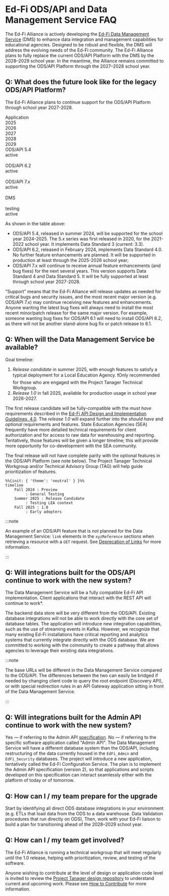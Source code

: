 # Ed-Fi ODS/API and Data Management Service FAQ
The Ed-Fi Alliance is actively developing the [Ed-Fi Data Management
Service](https://github.com/Ed-Fi-Alliance-OSS/Data-Management-Service) (DMS) to
enhance data integration and management capabilities for educational agencies.
Designed to be robust and flexible, the DMS will address the evolving needs of
the Ed-Fi community. The Ed-Fi Alliance plans to fully replace the current
ODS/API Platform with the DMS by the 2028–2029 school year. In the meantime, the
Alliance remains committed to supporting the ODS/API Platform through the
2027–2028 school year.

## Q: What does the future look like for the legacy ODS/API Platform?

The Ed-Fi Alliance plans to continue support for the ODS/API Platform through
school year 2027-2028.

<div class="container table">
  <div class="row row--thead">
      <div class="col col--2 col--th">Application</div>
      <div class="col col--2 col--th">2025</div>
      <div class="col col--2 col--th">2026</div>
      <div class="col col--2 col--th">2027</div>
      <div class="col col--2 col--th">2028</div>
      <div class="col col--2 col--th">2029</div>
  </div>
  <div class="row col--tr">
      <div class="col col--2 col--td">ODS/API 5.4</div>
      <div class="col col--1 col--td" style={{backgroundColor: "var(--ifm-color-info-lightest)"}}>active</div>
      <div class="col col--9 col--td">&nbsp;</div>
  </div>
  <div class="row col--tr-alt">
      <div class="col col--2 col--td">ODS/API 6.2</div>
      <div class="col col--3 col--td" style={{backgroundColor: "var(--ifm-color-info-lightest)"}}>active</div>
      <div class="col col--7 col--td">&nbsp;</div>
  </div>
  <div class="row col--tr">
      <div class="col col--2 col--td">ODS/API 7.x</div>
      <div class="col col--7 col--td" style={{backgroundColor: "var(--ifm-color-info-lightest)"}}>active</div>
      <div class="col col--3 col--td">&nbsp;</div>
  </div>
  <div class="row col--tr-alt">
      <div class="col col--2 col--td">DMS</div>
      <div class="col col--1 col--td">&nbsp;</div>
      <div class="col col--2 col--td" style={{backgroundColor: "var(--ifm-color-warning-lightest)"}}>testing</div>
      <div class="col col--7 col--td" style={{backgroundColor: "var(--ifm-color-info-lightest)"}}>active</div>
  </div>
</div>

As shown in the table above:

* ODS/API 5.4, released in summer 2024, will be supported for the school year
  2024-2025. The 5.x series was first released in 2020, for the 2021-2022 school
  year. It implements Data Standard 3 (current: 3.3).
* ODS/API 6.2, released in February 2024, implements Data Standard 4.0. No
  further feature enhancements are planned. It will be supported in production
  at least through the 2025-2026 school year;
* ODS/API 7.x will continue to receive annual feature enhancements (and bug
  fixes) for the next several years. This version supports Data Standard 4 and
  Data Standard 5. It will be fully supported at least through school year
  2027-2028.

"Support" means that the Ed-Fi Alliance will release updates as needed for
critical bugs and security issues, and the most recent major version (e.g.
ODS/API 7.x) may continue receiving new features and enhancements. Anyone
wanting the latest bug fixes will always need to install the most recent
minor/patch release for the same major version. For example, someone wanting bug
fixes for ODS/API 6.1 will need to install ODS/API 6.2, as there will not be
another stand-alone bug fix or patch release to 6.1.

## Q: When will the Data Management Service be available?

Goal timeline:

1. _Release candidate_ in summer 2025, with enough features to satisfy a typical
   deployment for a Local Education Agency. :exclamation:Only recommended for
   those who are engaged with the Project Tanager Technical Workgroup.
2. _Release 1.0_ in fall 2025, available for production usage in school year
   2026-2027.

The first release candidate will be fully-compatible with the _must have_
requirements described in the [Ed-Fi API Design and Implementation Guidelines,
4.0](../1-data-exchange/api-guidelines/readme.md). The _release 1.0_ will expand
further into the _should have_ and _optional_ requirements and features. State
Education Agencies (SEA) frequently have more detailed technical requirements
for client authorization and for access to raw data for warehousing and
reporting. Tentatively, those features will be given a longer timeline; this
will provide more opportunity for co-development with the SEA community.

The final release will not have complete parity with the optional features in
the ODS/API Platform (see note below). The Project Tanager Technical Workgroup
and/or Technical Advisory Group (TAG) will help guide prioritization of
features.

```mermaid
%%{init: { 'theme': 'neutral' } }%%
timeline
    Fall 2024 : Preview
         : General Testing
    Summer 2025 : Release Candidate
         : Testing LEA context
    Fall 2025 : 1.0
         : Early adopters
```

:::note

An example of an ODS/API feature that is _not_ planned for the Data Management
Service: `link` elements in the `xyzReference` sections when retrieving a
resource with a `GET` request. See [Deprecation of
Links](../1-data-exchange/api-guidelines/design-and-implementation-guidelines/api-design-guidelines/rest-api-conventions/get-requests.md#deprecation-of-links)
for more information.

:::

## Q: Will integrations built for the ODS/API continue to work with the new system?

The Data Management Service will be a fully compatible Ed-Fi API implementation.
Client applications that interact with the REST API will continue to work*.

The backend data store will be very different from the ODS/API. Existing
database integrations will not be able to work directly with the core set of
database tables. The application will introduce new integration capabilities,
such as the use of streaming events in Kafka. However, we recognize that many
existing Ed-Fi installations have critical reporting and analytics systems that
currently integrate directly with the ODS database. We are committed to working
with the community to create a pathway that allows agencies to leverage their
existing data integrations.

:::note

The base URLs will be different in the Data Management Service compared to the
ODS/API. The differences between the two can easily be bridged if needed by
changing client code to query the root endpoint (Discovery API), or with special
redirection rules in an API Gateway application sitting in front of the Data
Management Service.

:::

## Q: Will integrations built for the Admin API continue to work with the new system?

Yes &mdash; if referring to the Admin API
[specification](https://github.com/Ed-Fi-Alliance-OSS/Ed-Fi-API-Standards/blob/main/api-specifications/admin-api/admin-api-2.2.0.yaml).
No &mdash; if referring to the specific software application called "Admin API".
The Data Management Service will have a different database system than the
ODS/API, including restructuring of the data currently housed in the
`EdFi_Admin` and `EdFi_Security` databases. The project will introduce a new
application, tentatively called the Ed-Fi Configuration Service. The plan is to
implement the Admin API specification (version 2), so that applications and
scripts developed on this specification can interact seamlessly either with the
platform of today or of tomorrow.

## Q: How can I / my team prepare for the upgrade

Start by identifying all direct ODS database integrations in your environment
(e.g. ETLs that load data from the ODS to a data warehouse. Data Validation
procedures that run directly on ODS), Then, work with your Ed-Fi liaison to
build a plan for transitioning ahead of the 2028–2029 school year.

## Q: How can I / my team get involved?

The Ed-Fi Alliance is running a technical workgroup that will meet regularly
until the 1.0 release, helping with prioritization, review, and testing of the
software.

Anyone wishing to contribute at the level of design or application code level is
invited to review the [Project Tanager design
repository](https://github.com/Ed-Fi-Alliance-OSS/Project-Tanager) to understand
current and upcoming work. Please see [How to
Contribute](https://github.com/Ed-Fi-Alliance-OSS/Project-Tanager/CONTRIBUTING.md)
for more information.
